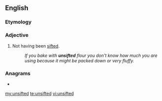 ==English==

===Etymology===
{{prefix|un|sifted|lang=en}}

===Adjective===
{{en-adj|-}}

# Not having been [[sift]]ed.
#: ''If you bake with '''unsifted''' flour you don't know how much you are using because it might be packed down or very fluffy.''

===Anagrams===
* {{l|en|unfisted}}

[[my:unsifted]]
[[te:unsifted]]
[[vi:unsifted]]